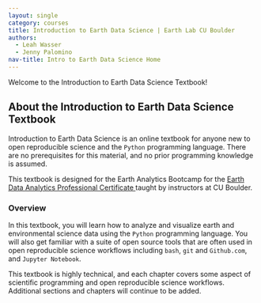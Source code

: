 ```yaml
---
layout: single
category: courses
title: Introduction to Earth Data Science | Earth Lab CU Boulder
authors:
  - Leah Wasser
  - Jenny Palomino
nav-title: Intro to Earth Data Science Home
---
```


::: {.callout appearance="minimal"}
Welcome to the Introduction to Earth Data Science Textbook!
:::

## About the Introduction to Earth Data Science Textbook

Introduction to Earth Data Science is an online textbook for anyone new to open reproducible science and the `Python` programming language. There are no prerequisites for this material, and no prior programming knowledge is assumed.

This textbook is designed for the Earth Analytics Bootcamp for the <a href="https://earthlab.colorado.edu/earth-data-analytics-professional-graduate-certificate?utm_source=eds&utm_medium=website&utm_campaign=certificate-2018" target = "_blank">Earth Data Analytics Professional Certificate </a> taught by instructors at CU Boulder.

### Overview

In this textbook, you will learn how to analyze and visualize earth and environmental science data using the `Python` programming language. You will also get familiar with a suite of open source tools that are often used in open reproducible science workflows including `bash`, `git` and `Github.com`, and `Jupyter Notebook`.

This textbook is highly technical, and each chapter covers some aspect of scientific programming and open reproducible science workflows. Additional sections and chapters will continue to be added.
